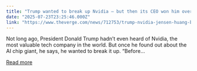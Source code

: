 ```yaml
---
title: "Trump wanted to break up Nvidia — but then its CEO won him over"
date: "2025-07-23T23:25:46.000Z"
link: "https://www.theverge.com/news/712753/trump-nvidia-jensen-huang-break-up-chips-ai"
---
```


Not long ago, President Donald Trump hadn’t even heard of Nvidia, the most valuable tech company in the world. But once he found out about the AI chip giant, he says, he wanted to break it up.
“Before...

[Read more](https://www.theverge.com/news/712753/trump-nvidia-jensen-huang-break-up-chips-ai)
